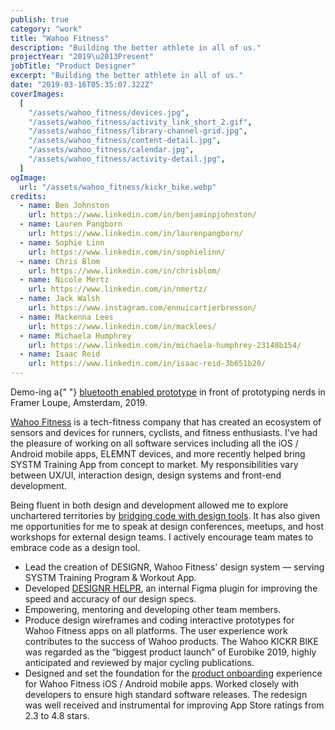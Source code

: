 ```yaml
---
publish: true
category: "work"
title: "Wahoo Fitness"
description: "Building the better athlete in all of us."
projectYear: "2019\u2013Present"
jobTitle: "Product Designer"
excerpt: "Building the better athlete in all of us."
date: "2019-03-16T05:35:07.322Z"
coverImages:
  [
    "/assets/wahoo_fitness/devices.jpg",
    "/assets/wahoo_fitness/activity_link_short_2.gif",
    "/assets/wahoo_fitness/library-channel-grid.jpg",
    "/assets/wahoo_fitness/content-detail.jpg",
    "/assets/wahoo_fitness/calendar.jpg",
    "/assets/wahoo_fitness/activity-detail.jpg",
  ]
ogImage:
  url: "/assets/wahoo_fitness/kickr_bike.webp"
credits:
  - name: Ben Johnston
    url: https://www.linkedin.com/in/benjaminpjohnston/
  - name: Lauren Pangborn
    url: https://www.linkedin.com/in/laurenpangborn/
  - name: Sophie Linn
    url: https://www.linkedin.com/in/sophielinn/
  - name: Chris Blom
    url: https://www.linkedin.com/in/chrisblom/
  - name: Nicole Mertz
    url: https://www.linkedin.com/in/nmertz/
  - name: Jack Walsh
    url: https://www.instagram.com/ennuicartierbresson/
  - name: Mackenna Lees
    url: https://www.linkedin.com/in/macklees/
  - name: Michaela Humphrey
    url: https://www.linkedin.com/in/michaela-humphrey-23148b154/
  - name: Isaac Reid
    url: https://www.linkedin.com/in/isaac-reid-3b651b20/
---
```


<GalleryComposable>
  <ImageWithCaption
    src={"/assets/wahoo_fitness/kickr_bike.webp"}
    caption="The KICKR BIKE, KICKR DESK, KICKR HEADWIND and SYSTM, all working in unison to help athletes train smarter, not harder."
    span={1}
  />
  <ImageWithCaption
    src={"/assets/wahoo_fitness/onboarding.jpg"}
    caption="Product discovery, pairing and onboarding."
    span={1}
  />
  <ImageWithCaptionComposable src={"/assets/wahoo_fitness/loupe.jpeg"} span={1}>
    Demo-ing a{" "}
    <a
      href={`https://medium.com/wahoo-product-design/blurring-the-lines-between-prototype-and-real-product-4687b624442d`}
    >bluetooth enabled prototype</a>
    in front of prototyping nerds in Framer Loupe, Amsterdam, 2019.
  </ImageWithCaptionComposable>
  <ImageWithCaption
    src={"/assets/wahoo_fitness/devices.jpg"}
    caption="Product devices onboarding and setup flow."
    span={1}
  />
  <VideoWithCaption
    src="/assets/wahoo_fitness/plugin_theme_swap.mp4"
    caption="DESIGNR HELPR – A Figma plugin I built to assist with speeding up spec work."
    autoplay={false}
    span={1}
  />
  <VideoWithCaption
    src="/assets/wahoo_fitness/activity_link_with_confirm.mp4"
    caption="An early interactive prototype to enhance our Calendar drag and drop functionalty for activity linking. This one had a confirmation screen to create some intentional friction for the user action."
    autoplay={false}
    span={1}
  />
  <VideoWithCaption
    src="/assets/wahoo_fitness/activity_link_without_confirm.mp4"
    caption="Another prototype for initiating activity linking. This one does not include the confirmation modal."
    autoplay={false}
    span={1}
  />
  <ImageWithCaption
    src={"/assets/wahoo_fitness/profile.jpg"}
    caption="Every athlete is built different, so their profile numbers can vary after each fitness test."
    span={1}
  />
  <ImageWithCaption
    src={"/assets/wahoo_fitness/activity-detail.jpg"}
    caption="Activity detail view shows an overview of the athlete's recorded effort."
    span={1}
  />
  <ImageWithCaption
    src={"/assets/wahoo_fitness/content-detail.jpg"}
    caption="Content detail view shows the workout profile. The colors indicate power zones that are tailored to the user's capabilities."
    span={1}
  />
  <ImageWithCaption
    src={"/assets/wahoo_fitness/calendar.jpg"}
    caption="When athletes sign up to a training plan, they are added on to the SYSTM calendar."
    span={1}
  />
  <ImageWithCaption
    src={"/assets/wahoo_fitness/progress-history.jpg"}
    caption="This view displays the athlete's entire activity history so they can go back and analyze, export and share them."
    span={1}
  />
  <ImageWithCaption
    src={"/assets/wahoo_fitness/library-channel-grid.jpg"}
    caption="ProRides are immersive ride experiences where we put you right in the middle of the racing action! "
    span={1}
  />
  <ImageWithCaption
    src={"/assets/wahoo_fitness/library-channel-list.jpg"}
    caption="We've used 4DP to match the athlete's workout power targets to the actual power profile from our pro riders' races!  Athlete's get to experience exactly what our pro rider experienced, but relative to their own abilities."
    span={1}
  />
</GalleryComposable>

[Wahoo Fitness](https://wahoofitness.com) is a tech-fitness company that has created an ecosystem of sensors and devices for runners, cyclists, and fitness enthusiasts. I've had the pleasure of working on all software services including all the iOS / Android mobile apps, ELEMNT devices, and more recently helped bring SYSTM Training App from concept to market. My responsibilities vary between UX/UI, interaction design, design systems and front-end development.

Being fluent in both design and development allowed me to explore unchartered territories by [bridging code with design tools](https://medium.com/wahoo-product-design/blurring-the-lines-between-prototype-and-real-product-4687b624442d). It has also given me opportunities for me to speak at design conferences, meetups, and host workshops for external design teams. I actively encourage team mates to embrace code as a design tool.

- Lead the creation of DESIGNR, Wahoo Fitness' design system — serving SYSTM Training Program & Workout App.
- Developed [DESIGNR HELPR](https://github.com/aboutjax/designr-figma-plugin), an internal Figma plugin for improving the speed and accuracy of our design specs.
- Empowering, mentoring and developing other team members.
- Produce design wireframes and coding interactive prototypes for Wahoo Fitness apps on all platforms. The user experience work contributes to the success of Wahoo products. The Wahoo KICKR BIKE was regarded as the “biggest product launch” of Eurobike 2019, highly anticipated and reviewed by major cycling publications.
- Designed and set the foundation for the [product onboarding](https://medium.com/wahoo-product-design/new-on-wahoo-setup-wizard-b900f290c322) experience for Wahoo Fitness iOS / Android mobile apps. Worked closely with developers to ensure high standard software releases. The redesign was well received and instrumental for improving App Store ratings from 2.3 to 4.8 stars.
